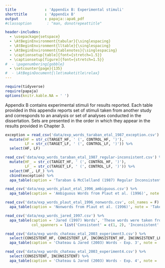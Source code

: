 ```yaml
---
title             : 'Appendix B: Experimental stimuli'
shorttitle        : 'Appendix B'
output            : papaja::apa6_pdf
#classoption       : "man, donotrepeattitle"

header-includes:
  - \usepackage{setspace}
  - \AtBeginEnvironment{tabular}{\singlespacing}
  - \AtBeginEnvironment{lltable}{\singlespacing}
  - \AtBeginEnvironment{tablenotes}{\singlespacing}
  - \captionsetup[table]{font={stretch=1.5}}
  - \captionsetup[figure]{font={stretch=1.5}}
#  - \pagenumbering{gobble}
  - \setcounter{page}{135}
#  - \AtBeginDocument{\let\maketitle\relax}
---
```

```r
require(tidyverse)
require(papaja)
options(knitr.kable.NA = ' ')
```

Appendix B contains experimental stimuli for results reported. Each table provided in this appendix reports set of stimuli taken from another study and corresponds to an analysis or set of analyses conducted in the dissertation. Sets are presented in the order in which they appear in the results provided in Chapter 3.

```r

exception = read_csv('data/exp_words_taraban_etal_1987_exception.csv') %>% 
  mutate(HF = str_c(TARGET_HF, ' (', CONTROL_HF, ')'),
         LF = str_c(TARGET_LF, ' (', CONTROL_LF, ')')) %>% 
  select(HF, LF) 

read_csv('data/exp_words_taraban_etal_1987_regular-inconsistent.csv') %>% 
  mutate(HF_ = str_c(TARGET_HF, ' (', CONTROL_HF, ')'),
         LF_ = str_c(TARGET_LF, ' (', CONTROL_LF, ')')) %>% 
  select(HF_, LF_) %>%
  cbind(exception) %>% 
  apa_table(caption = 'Taraban & McClelland (1987) Regular Inconsistent Words', note = 'Words from Experiment 1a of that study. Control words shown in parentheses alongside its matched target. The control words are "regular consistent words". These words were also used in the Plaut et al. (1996) study with some changes, noted in Chapter 3 and in the corresponding table in this appendix.', col.names = c('High frequency', 'Low frequency', 'High frequency', 'Low frequency'), col_spanners = list('Consistent' = c(1, 2), 'Inconsistent' = c(3, 4)))

```



```r

read_csv('data/exp_words_plaut_etal_1996_ambiguous.csv') %>% 
  apa_table(caption = 'Ambiguous Words from Plaut et al. (1996)', note = 'These words were added to the conditions from Taraban & McClelland (1987), which can be found in Tables 1 and 2 of this Appendix.', col.names = c('High frequency', 'Low frequency'))

```



```r

read_csv('data/exp_words_plaut_etal_1996_nonwords.csv', col_names = F) %>% 
  apa_table(caption = 'Nonwords from Plaut et al. (1996)', note = 'Taken from Taraban et al. (1987).', col.names = c('Nonword', ''))

```

```r
read_csv('data/exp_words_jared_1997.csv') %>% 
  apa_table(caption = 'Jared (1997) Words', 'These words were taken from Experiment 1 from the Jared (1997) study. "HF" indicates high frequency, and "LF" indicates low frequency, with words matched across frequency condition for each consistency condition.', col.names = c('HF', 'LF', 'HF', 'LF'),
            col_spanners = list('Consistent' = c(1, 2), 'Inconsistent' = c(3, 4)))

```

```r
read_csv('data/exp_words_chateau_etal_2003_experiment3.csv') %>% 
  select(CONSISTENT_HF, CONSISTENT_LF, INCONSISTENT_HF, INCONSISTENT_LF) %>% 
  apa_table(caption = 'Chateau & Jared (2003) Words - Exp. 3', note = 'Consistency defined with respect to the body of the orthographic syllabic structure (see Chapter 3 for a description and discussion of this segment). "HF" indicates high frequency, and "LF" indicates low frequency', col.names = c('HF', 'LF', 'HF', 'LF'), col_spanners = list('Consistent' = c(1, 2), 'Inconsistent' = c(3, 4)))
```



```r
read_csv('data/exp_words_chateau_etal_2003_experiment4.csv') %>% 
  select(CONSISTENT, INCONSISTENT) %>% 
  apa_table(caption = 'Chateau & Jared (2003) Words - Exp. 4', note = 'Consistency defined with respect to V2 in these stimuli. See Chapter 3 for a description.', col.names = c('Consistent', 'Inconsistent'))
```
